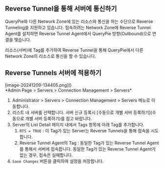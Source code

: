 ## Reverse Tunnel을 통해 서버에 통신하기
QueryPie와 다른 Network Zone에 있는 리소스와 통신을 하는 수단으로 Reverse Tunneling을 지원하고 있습니다. 접속하려는 Network Zone에 Reverse Tunnel Agent를 설치하면 Reverse Tunnel Agent에서 QueryPie 방향(Outbound)으로 연결을 맺습니다.

리소스(서버)에 Tag를 추가하여 Reverse Tunnel을 통해 QueryPie에서 다른 Network Zone의 리소스로 통신을 할 수 있습니다.

## Reverse Tunnels 서버에 적용하기
<p align="center">
<div>[image-20241209-134405.png]()</div>
*Admin Page &gt; Servers &gt; Connection Management &gt; Servers*
</p>

1. Administrator &gt; Servers &gt; Connection Management &gt; Servers 메뉴로 이동합니다.
2. 리스트 내 서버를 선택합니다. 서버 신규 등록시 [수동으로 개별 서버 등록하기](수동으로 개별 서버 등록하기)를 참고 바랍니다.
3. Server의 List Detail 페이지 내에서 Tags 항목에 아래 Tag를 추가합니다.
    1. `RTS = TRUE` : 이 Tag가 있는 Server는 Reverse Tunnels을 통해 접속을 시도합니다.
    2. Reverse Tunnel Agent의 Tag : 동일한 Tag가 있는 Reverse Tunnel Agent를 통해서 서버에 접속합니다. 동일한 Tag가 있는 Reverse Tunnel Agent가 없는 경우, 접속은 실패합니다.
4. `Save Changes` 버튼을 클릭하여 설정을 저장합니다.
